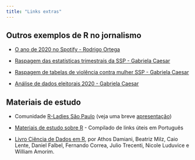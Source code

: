 ```yaml
---
title: "Links extras"
---
```




## Outros exemplos de R no jornalismo

- [O ano de 2020 no Spotify - Rodrigo Ortega](https://rpubs.com/ortegopolis/spotify2020)

- [Raspagem das estatísticas trimestrais da SSP - Gabriela Caesar](https://github.com/anacarolinamoreno/Curso-R-Globo/blob/master/R/aula-R_parte-2_raspagem_de_dados.R)

- [Raspagem de tabelas de violência contra mulher SSP - Gabriela Caesar](https://www.gabrielacaesar.com/2020/09/08/captura-de-dados-ssp-sp/)

- [Análise de dados eleitorais 2020 - Gabriela Caesar](https://github.com/gabrielacaesar/eleicoes2020)




## Materiais de estudo

- Comunidade [R-Ladies São Paulo](https://www.instagram.com/rladiessaopaulo/) (veja uma breve [apresentação](https://r-ladies-sao-paulo.github.io/RLadiesTheme/))

- [Materiais de estudo sobre R](https://materiais-estudo-r.netlify.app/portugues.html) - Compilado de links úteis em Português

- [Livro Ciência de Dados em R](https://livro.curso-r.com/), por Athos Damiani, Beatriz Milz, Caio Lente, Daniel Falbel, Fernando Correa, Julio Trecenti, Nicole Luduvice e William Amorim.
